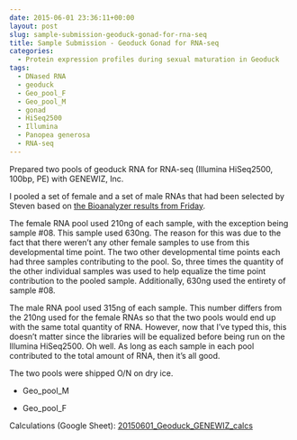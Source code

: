 ```yaml
---
date: 2015-06-01 23:36:11+00:00
layout: post
slug: sample-submission-geoduck-gonad-for-rna-seq
title: Sample Submission - Geoduck Gonad for RNA-seq
categories:
  - Protein expression profiles during sexual maturation in Geoduck
tags:
  - DNased RNA
  - geoduck
  - Geo_pool_F
  - Geo_pool_M
  - gonad
  - HiSeq2500
  - Illumina
  - Panopea generosa
  - RNA-seq
---
```


Prepared two pools of geoduck RNA for RNA-seq (Illumina HiSeq2500, 100bp, PE) with GENEWIZ, Inc.

I pooled a set of female and a set of male RNAs that had been selected by Steven based on [the Bioanalyzer results from Friday](https://robertslab.github.io/sams-notebook/2015/05/28/bioanalyzer-geoduck-gonad-rna-quality-assessment.html).

The female RNA pool used 210ng of each sample, with the exception being sample #08. This sample used 630ng. The reason for this was due to the fact that there weren't any other female samples to use from this developmental time point. The two other developmental time points each had three samples contributing to the pool. So, three times the quantity of the other individual samples was used to help equalize the time point contribution to the pooled sample. Additionally, 630ng used the entirety of sample #08.

The male RNA pool used 315ng of each sample. This number differs from the 210ng used for the female RNAs so that the two pools would end up with the same total quantity of RNA. However, now that I've typed this, this doesn't matter since the libraries will be equalized before being run on the Illumina HiSeq2500. Oh well. As long as each sample in each pool contributed to the total amount of RNA, then it's all good.

The two pools were shipped O/N on dry ice.




    
  * Geo_pool_M

    
  * Geo_pool_F



Calculations (Google Sheet): [20150601_Geoduck_GENEWIZ_calcs](https://docs.google.com/spreadsheets/d/1cqVdYkTjzxc0TI2RV7EAxwO9_yqlKrvWSs4EIDC0WdY/edit?usp=sharing)


